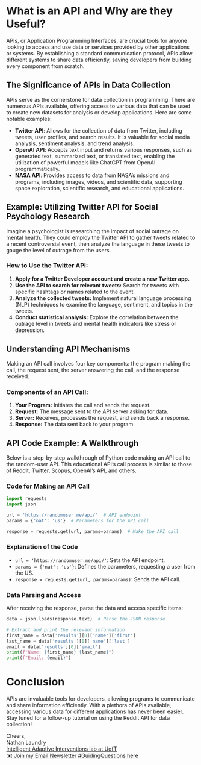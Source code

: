 # What is an API and Why are they Useful?

APIs, or Application Programming Interfaces, are crucial tools for anyone looking to access and use data or services provided by other applications or systems. By establishing a standard communication protocol, APIs allow different systems to share data efficiently, saving developers from building every component from scratch.

## The Significance of APIs in Data Collection

APIs serve as the cornerstone for data collection in programming. There are numerous APIs available, offering access to various data that can be used to create new datasets for analysis or develop applications. Here are some notable examples:

- **Twitter API**: Allows for the collection of data from Twitter, including tweets, user profiles, and search results. It is valuable for social media analysis, sentiment analysis, and trend analysis.
- **OpenAI API**: Accepts text input and returns various responses, such as generated text, summarized text, or translated text, enabling the utilization of powerful models like ChatGPT from OpenAI programmatically.
- **NASA API**: Provides access to data from NASA’s missions and programs, including images, videos, and scientific data, supporting space exploration, scientific research, and educational applications.

## Example: Utilizing Twitter API for Social Psychology Research

Imagine a psychologist is researching the impact of social outrage on mental health. They could employ the Twitter API to gather tweets related to a recent controversial event, then analyze the language in these tweets to gauge the level of outrage from the users.

### How to Use the Twitter API:

1. **Apply for a Twitter Developer account and create a new Twitter app.**
2. **Use the API to search for relevant tweets:** Search for tweets with specific hashtags or names related to the event.
3. **Analyze the collected tweets:** Implement natural language processing (NLP) techniques to examine the language, sentiment, and topics in the tweets.
4. **Conduct statistical analysis:** Explore the correlation between the outrage level in tweets and mental health indicators like stress or depression.

## Understanding API Mechanisms

Making an API call involves four key components: the program making the call, the request sent, the server answering the call, and the response received.

### Components of an API Call:

1. **Your Program:** Initiates the call and sends the request.
2. **Request:** The message sent to the API server asking for data.
3. **Server:** Receives, processes the request, and sends back a response.
4. **Response:** The data sent back to your program.


## API Code Example: A Walkthrough

Below is a step-by-step walkthrough of Python code making an API call to the random-user API. This educational API’s call process is similar to those of Reddit, Twitter, Scopus, OpenAI’s API, and others.

### Code for Making an API Call

```python
import requests
import json

url = 'https://randomuser.me/api/'  # API endpoint
params = {'nat': 'us'}  # Parameters for the API call

response = requests.get(url, params=params)  # Make the API call
```

### Explanation of the Code
- `url = 'https://randomuser.me/api/'`: Sets the API endpoint.
- `params = {'nat': 'us'}`: Defines the parameters, requesting a user from the US.
- `response = requests.get(url, params=params)`: Sends the API call.

### Data Parsing and Access
After receiving the response, parse the data and access specific items:

```python
data = json.loads(response.text)  # Parse the JSON response

# Extract and print the relevant information
first_name = data['results'][0]['name']['first']
last_name = data['results'][0]['name']['last']
email = data['results'][0]['email']
print(f"Name: {first_name} {last_name}")
print(f"Email: {email}")
```
# Conclusion
APIs are invaluable tools for developers, allowing programs to communicate and share information efficiently. With a plethora of APIs available, accessing various data for different applications has never been easier. Stay tuned for a follow-up tutorial on using the Reddit API for data collection!

Cheers,  
Nathan Laundry  
[Intelligent Adaptive Interventions lab at UofT](https://www.josephjaywilliams.com)  
[✉️ Join my Email Newsletter #GuidingQuestions here](https://guidingquestions.com)
